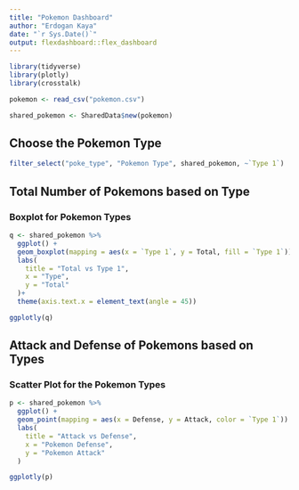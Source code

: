 ```yaml
---
title: "Pokemon Dashboard"
author: "Erdogan Kaya"
date: "`r Sys.Date()`"
output: flexdashboard::flex_dashboard
---
```


```r
library(tidyverse)
library(plotly)
library(crosstalk)

pokemon <- read_csv("pokemon.csv")

shared_pokemon <- SharedData$new(pokemon)

```

Choose the Pokemon Type {.sidebar}
----------------------
```r
filter_select("poke_type", "Pokemon Type", shared_pokemon, ~`Type 1`)
```

Total Number of Pokemons based on Type
-------------------------------------

### Boxplot for Pokemon Types

```r
q <- shared_pokemon %>%
  ggplot() + 
  geom_boxplot(mapping = aes(x = `Type 1`, y = Total, fill = `Type 1`)) +
  labs(
    title = "Total vs Type 1",
    x = "Type",
    y = "Total"
  )+ 
  theme(axis.text.x = element_text(angle = 45))

ggplotly(q)
```

Attack and Defense of Pokemons based on Types
-------------------------------------

### Scatter Plot for the Pokemon Types

```r
p <- shared_pokemon %>%
  ggplot() + 
  geom_point(mapping = aes(x = Defense, y = Attack, color = `Type 1`)) +
  labs(
    title = "Attack vs Defense",
    x = "Pokemon Defense",
    y = "Pokemon Attack"
  )

ggplotly(p)
```

